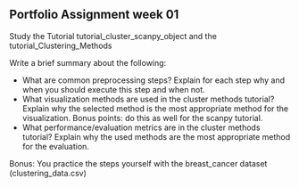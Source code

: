 ## Portfolio Assignment week 01

Study the Tutorial tutorial_cluster_scanpy_object and the tutorial_Clustering_Methods

Write a brief summary about the following:

-	What are common preprocessing steps? Explain for each step why and when you should execute this step and when not.
-	What visualization methods are used in the cluster methods tutorial? Explain why the selected method is the most appropriate method for the visualization. Bonus points: do this as well for the scanpy tutorial.
-	What performance/evaluation metrics are in the cluster methods tutorial? Explain why the used methods are the most appropriate method for the evaluation.


Bonus:
You practice the steps yourself with the breast_cancer dataset (clustering_data.csv)


